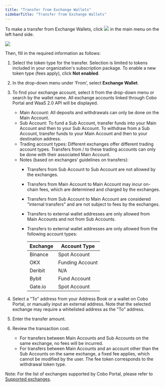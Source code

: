 ```yaml
---
title: "Transfer from Exchange Wallets"
sidebarTitle: "Transfer from Exchange Wallets"
---
```

To make a transfer from Exchange Wallets, click <img src="/images/transfers/transfer-button.png" className="icon"></img> in the main menu on the left hand side.

<img src="/images/transfers/transfer-button-location.png" className="screenshot_modal"/>
 

Then, fill in the required information as follows:

1. Select the token type for the transfer. Selection is limited to tokens included in your organization's subscription package. To enable a new token type (fees apply), click **Not enabled**.
2. In the drop-down menu under ‘From’, select **Exchange Wallet**.
3. To find your exchange account, select it from the drop-down menu or search by the wallet name. All exchange accounts linked through Cobo Portal and WaaS 2.0 API will be displayed.
   - Main Account: All deposits and withdrawals can only be done on the Main Account.
   - Sub Account: To fund a Sub Account, transfer funds into your Main Account and then to your Sub Account. To withdraw from a Sub Account, transfer funds to your Main Account and then to your destination address.
   - Trading account types: Different exchanges offer different trading account types. Transfers from / to these trading accounts can only be done with their associated Main Account.
   - Notes (based on exchanges’ guidelines on transfers):
        - Transfers from Sub Account to Sub Account are not allowed by the exchanges.
        - Transfers from Main Account to Main Account may incur on-chain fees, which are determined and charged by the exchanges.
        - Transfers from Sub Account to Main Account are considered "internal transfers" and are not subject to fees by the exchanges.
        - Transfers to external wallet addresses are only allowed from Main Accounts and not from Sub Accounts.
        - Transfers to external wallet addresses are only allowed from the following account types:

            | Exchange | Account Type    |
            | -------- | --------------- |
            | Binance  | Spot Account    |
            | OKX      | Funding Account |
            | Deribit  | N/A             |
            | Bybit    | Fund Account    |
            | Gate.io  | Spot Account    |

4. Select a "To" address from your Address Book or a wallet on Cobo Portal, or manually input an external address. Note that the selected exchange may require a whitelisted address as the "To" address.
5. Enter the transfer amount.
6. Review the transaction cost.
    - For transfers between Main Accounts and Sub Accounts on the same exchange, no fees will be incurred.
    - For transfers between Main Accounts and an account other than the Sub Accounts on the same exchange, a fixed fee applies, which cannot be modified by the user. The fee token corresponds to the withdrawal token type.

Note: For the list of exchanges supported by Cobo Portal, please refer to [Supported exchanges](/portal/exchange-wallets/supported-exchanges).